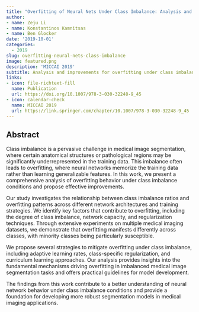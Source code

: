 ```yaml
---
title: "Overfitting of Neural Nets Under Class Imbalance: Analysis and Improvements for Segmentation"
author: 
- name: Zeju Li
- name: Konstantinos Kamnitsas
- name: Ben Glocker
date: '2019-10-01'
categories:
  - 2019
slug: overfitting-neural-nets-class-imbalance
image: featured.png
description: 'MICCAI 2019'
subtitle: Analysis and improvements for overfitting under class imbalance in neural networks for medical image segmentation.
links:
- icon: file-richtext-fill
  name: Publication
  url: https://doi.org/10.1007/978-3-030-32248-9_45
- icon: calendar-check
  name: MICCAI 2019
  url: https://link.springer.com/chapter/10.1007/978-3-030-32248-9_45
---
```


## Abstract

Class imbalance is a pervasive challenge in medical image segmentation, where certain anatomical structures or pathological regions may be significantly underrepresented in the training data. This imbalance often leads to overfitting, where neural networks memorize the training data rather than learning generalizable features. In this work, we present a comprehensive analysis of overfitting behavior under class imbalance conditions and propose effective improvements.

Our study investigates the relationship between class imbalance ratios and overfitting patterns across different network architectures and training strategies. We identify key factors that contribute to overfitting, including the degree of class imbalance, network capacity, and regularization techniques. Through extensive experiments on multiple medical imaging datasets, we demonstrate that overfitting manifests differently across classes, with minority classes being particularly susceptible.

We propose several strategies to mitigate overfitting under class imbalance, including adaptive learning rates, class-specific regularization, and curriculum learning approaches. Our analysis provides insights into the fundamental mechanisms driving overfitting in imbalanced medical image segmentation tasks and offers practical guidelines for model development.

The findings from this work contribute to a better understanding of neural network behavior under class imbalance conditions and provide a foundation for developing more robust segmentation models in medical imaging applications. 